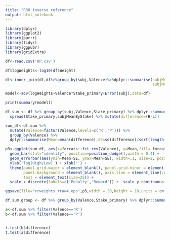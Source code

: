 ```yaml
---
title: "RRO inverse reference"
output: html_notebook
---
```



```r
library(dplyr)
library(ggplot2)
library(purrr)
library(tidyr)
library(ggpubr)
library(gridExtra)
```



```r
df<-read.csv('RP.csv')

df$logWeights<-log10(df$Weight)

df<-inner_join(df,df%>%group_by(subj,Valence)%>%dplyr::summarise(subjMean=mean(logWeights),
                                                                 subjMeanRaw=mean(Weight)),by=c('subj','Valence'))

model<-aov(logWeights~Valence*Stake_primary+Error(subj),data=df)

print(summary(model))
```



```r
df.sum <- df %>% group_by(subj,Valence,Stake_primary) %>% dplyr::summarise(subjMeanByStake=mean(logWeights)) %>% ungroup() %>%
  spread(Stake_primary,subjMeanByStake) %>% mutate(difference=(H-L))

sum_df<-df.sum %>% 
  mutate(Valence=factor(Valence,levels=c('R','P'))) %>%
  group_by(Valence) %>%
  dplyr::summarise(Mean=mean(difference),SE=sd(difference)/sqrt(length(difference)))
```


```r
p3<-ggplot(sum_df, aes(x=forcats::fct_rev(Valence), y=Mean,fill= forcats::fct_rev(Valence))) + 
  geom_bar(stat="identity", position=position_dodge(),width = 0.4) +
  geom_errorbar(aes(ymin=Mean-SE, ymax=Mean+SE), width=.1, size=2, position=position_dodge(.4)) + 
  ylab('log(High/Low)') + xlab('') +
  theme(panel.grid.major = element_blank(), panel.grid.minor = element_blank(),plot.margin=grid::unit(c(5,5,5,5), "mm"),
        panel.background = element_blank(), axis.line = element_line(colour = "black"),legend.position ='none',
        text = element_text(size=25)) + 
  scale_x_discrete(labels=c('Penalty','Reward')) +  scale_y_continuous(expand = c(0,0),position = "right") + coord_flip(ylim=c(0,0.6))

ggsave(file="rrweights_rraw4.eps",p3,width = 20,height = 10,units ='cm')
```




```r
df.sum.group <- df %>% group_by(Valence,Stake_primary) %>% dplyr::summarise(Mean=10^mean(log10(Weight)),SD=10^sd(log10(Weight)))
```


```r
a<-df.sum %>% filter(Valence=='R')
b<-df.sum %>% filter(Valence=='P')


t.test(b$difference)
t.test(a$difference)
```

